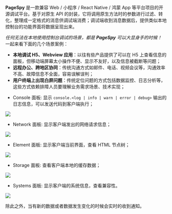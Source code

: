 

<HeaderLink level={4} slug="what-is-page-spy" children="什么是 PageSpy？" />

<b>PageSpy</b> 是一款兼容 <TransitionLink to="browser">Web</TransitionLink> / <TransitionLink to="miniprogram">小程序</TransitionLink> / <TransitionLink to="react-native">React Native</TransitionLink> / <TransitionLink to="harmony">鸿蒙 App</TransitionLink> 等平台项目的开源调试平台。基于对原生 API 的封装，它将调用原生方法时的参数进行过滤、转化，整理成一定格式的消息供调试端消费；调试端收到消息数据后，提供类似本地控制台的功能界面将数据呈现出来。

<HeaderLink level={4} slug="when-to-use" children="何时使用？" />

*任何无法在本地使用控制台调试的场景，都是 **PageSpy** 可以大显身手的时候！*
一起来看下面的几个场景案例：

- **本地调试 H5、Webview 应用**：以往有些产品提供了可以在 H5 上查看信息的面板，但移动端屏幕太小操作不便、显示不友好，以及信息被截断等问题；
- **远程办公、跨地区协同**：传统沟通方式如邮件、电话、视频会议等，沟通效率不高、故障信息不全面，容易误解误判；
- **用户终端上出现白屏问题**：传统定位问题的方式包括数据监控、日志分析等，这些方式依赖排障人员要理解业务需求场景、技术实现；

<HeaderLink level={4} slug="feature-overview" children="界面概览" />

- Console 面板: 显示 `console.<log | info | warn | error | debug>` 输出的日志信息，可以发送代码到客户端执行；

<img src={consoleImg} />

- Network 面板: 显示客户端发出的网络请求信息；

<img src={networkImg} />

- Element 面板: 显示客户端当前界面，查看 HTML 节点树；

<img src={pageImg} />

- Storage 面板: 查看客户端本地的缓存数据；

<img src={storageImg} />

- Systems 面板: 显示客户端的系统信息，查看兼容性。

<img src={systemImg} />

除此之外，当有新的数据或者数据发生变化的时候会实时的收到通知。